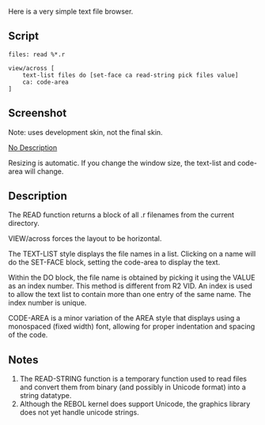 Here is a very simple text file browser.

==Script==

<pre>
files: read %*.r

view/across [
    text-list files do [set-face ca read-string pick files value]
    ca: code-area
]
</pre>

==Screenshot==

Note: uses development skin, not the final skin.

[[images/Filebrowse.png|No Description]]

Resizing is automatic. If you change the window size, the text-list and code-area will change.

==Description==

The READ function returns a block of all .r filenames from the current directory.

VIEW/across forces the layout to be horizontal.

The TEXT-LIST style displays the file names in a list. Clicking on a name will do the SET-FACE block, setting the code-area to display the text.

Within the DO block, the file name is obtained by picking it using the VALUE as an index number. This method is different from R2 VID. An index is used to allow the text list to contain more than one entry of the same name. The index number is unique.

CODE-AREA is a minor variation of the AREA style that displays using a monospaced (fixed width) font, allowing for proper indentation and spacing of the code.

==Notes==

#The READ-STRING function is a temporary function used to read files and convert them from binary (and possibly in Unicode format) into a string datatype.
#Although the REBOL kernel does support Unicode, the graphics library does not yet handle unicode strings.